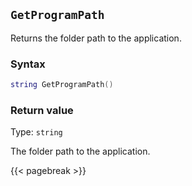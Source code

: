 ## `GetProgramPath`

Returns the folder path to the application.

### Syntax {-}

``` .lua
string GetProgramPath() 
```

### Return value {-}

Type: `string` \

The folder path to the application.

{{< pagebreak >}}


